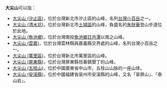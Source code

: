 '''大尖山'''可以指：
* [[大尖山_(汐止區)|大尖山 (汐止區)]]，位於台灣新北市汐止區的山峰，名列[[台灣小百岳|台灣小百岳]]之一。
* [[大尖山_(清水坑)|大尖山 (清水坑)]]，位於台灣新北市[[土城區|土城區]]的山峰，負盛名的[[朱財華|朱財華]]登山步道位於此地。
* [[大尖山_(魚池鄉)|大尖山 (魚池鄉)]]，位於台灣南投[[魚池鄉_(台灣)|魚池鄉]][[日月潭|日月潭]]以南之山峰。
* [[大尖山_(雲嘉)|大尖山 (雲嘉)]]，位於台灣雲林縣與嘉義縣交界處的山峰，名列台灣小百岳之一。
* [[大尖山_(萬里區)|大尖山 (萬里區)]]，位於台灣新北市萬里區的山峰。
* [[大尖山_(屏東縣)|大尖山 (屏東縣)]]，位於台灣屏東縣恆春鎮墾丁的山峰。
* [[大尖山_(五桂山)|大尖山 (五桂山)]]，位於中國廣東省中山市，五桂山山脉的一座山体。
* [[大尖山_(安溪縣)|大尖山 (安溪縣)]]，位於中國福建省泉州市安溪縣的山峰，又名「翠屏山」、「泰山岩」。
{{disambig|Cat=三字地名消歧义}}